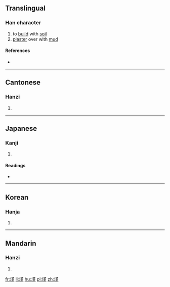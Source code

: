 ==Translingual==

===Han character===
{{Han char|rn=32|rad=土|as=11|sn=14|four=4411<sub>4</sub>|canj=土廿中一 (GTLM)|ids=⿰[[土]][[堇]]}}

# to [[build]] with [[soil]]
# [[plaster]] over with [[mud]]

====References====
* {{Han ref|kx=0238.080|dkj=05427|dj=0476.150|hdz=10477.110|uh=5890|ud=22672|bh=E158|bd=57688}}

----

==Cantonese==

===Hanzi===
{{yue-hanzi|jyut=|y=gan2, gan6}}

# {{defn|lang=yue|sort=土11}}

----

==Japanese==

===Kanji===
{{ja-kanji|grade=|rs=土11}}

# {{defn|lang=ja|sort=土11}}

====Readings====
* {{ja-readings|on=[[きん]] (kin), [[ごん]] (gon)|kun=[[ぬる]] (nuru), [[ねばつち]] (nebatsuchi)}}

----

==Korean==

===Hanja===
{{ko-hanja|hangeul=근|rv=geun|mr=kŭn}}

# {{defn|lang=ko|sort=土11}}

----

==Mandarin==

===Hanzi===
{{cmn-hanzi|pin=[[jìn]] ([[jin4]])|wg=chin<sup>4</sup>}}

# {{defn|lang=cmn|sort=土11}}

[[fr:墐]]
[[li:墐]]
[[hu:墐]]
[[pl:墐]]
[[zh:墐]]